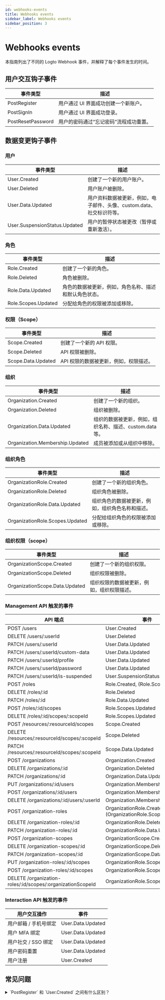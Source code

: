 ```yaml
---
id: webhooks-events
title: Webhooks events
sidebar_label: Webhooks events
sidebar_position: 3
---
```


# Webhooks events

本指南列出了不同的 Logto Webhook 事件，并解释了每个事件发生的时间。

## 用户交互钩子事件

| 事件类型          | 描述                                   |
| ----------------- | -------------------------------------- |
| PostRegister      | 用户通过 UI 界面成功创建一个新账户。   |
| PostSignIn        | 用户通过 UI 界面成功登录。             |
| PostResetPassword | 用户的密码通过“忘记密码”流程成功重置。 |

## 数据变更钩子事件

### 用户

| 事件类型                      | 描述                                                                  |
| ----------------------------- | --------------------------------------------------------------------- |
| User.Created                  | 创建了一个新的用户账户。                                              |
| User.Deleted                  | 用户账户被删除。                                                      |
| User.Data.Updated             | 用户资料数据被更新，例如，电子邮件、头像、custom.data、社交标识符等。 |
| User.SuspensionStatus.Updated | 用户的暂停状态被更改（暂停或重新激活）。                              |

### 角色

| 事件类型            | 描述                                                   |
| ------------------- | ------------------------------------------------------ |
| Role.Created        | 创建了一个新的角色。                                   |
| Role.Deleted        | 角色被删除。                                           |
| Role.Data.Updated   | 角色的数据被更新，例如，角色名称、描述和默认角色状态。 |
| Role.Scopes.Updated | 分配给角色的权限被添加或移除。                         |

### 权限（Scope）

| 事件类型           | 描述                                   |
| ------------------ | -------------------------------------- |
| Scope.Created      | 创建了一个新的 API 权限。              |
| Scope.Deleted      | API 权限被删除。                       |
| Scope.Data.Updated | API 权限的数据被更新，例如，权限描述。 |

### 组织

| 事件类型                        | 描述                                                     |
| ------------------------------- | -------------------------------------------------------- |
| Organization.Created            | 创建了一个新的组织。                                     |
| Organization.Deleted            | 组织被删除。                                             |
| Organization.Data.Updated       | 组织的数据被更新，例如，组织名称、描述、custom.data 等。 |
| Organization.Membership.Updated | 成员被添加或从组织中移除。                               |

### 组织角色

| 事件类型                        | 描述                                             |
| ------------------------------- | ------------------------------------------------ |
| OrganizationRole.Created        | 创建了一个新的组织角色。                         |
| OrganizationRole.Deleted        | 组织角色被删除。                                 |
| OrganizationRole.Data.Updated   | 组织角色的数据被更新，例如，组织角色名称和描述。 |
| OrganizationRole.Scopes.Updated | 分配给组织角色的权限被添加或移除。               |

### 组织权限（scope）

| 事件类型                       | 描述                                       |
| ------------------------------ | ------------------------------------------ |
| OrganizationScope.Created      | 创建了一个新的组织权限。                   |
| OrganizationScope.Deleted      | 组织权限被删除。                           |
| OrganizationScope.Data.Updated | 组织权限的数据被更新，例如，组织权限描述。 |

### Management API 触发的事件

| API 端点                                                   | 事件                                                        |
| ---------------------------------------------------------- | ----------------------------------------------------------- |
| POST /users                                                | User.Created                                                |
| DELETE /users/:userId                                      | User.Deleted                                                |
| PATCH /users/:userId                                       | User.Data.Updated                                           |
| PATCH /users/:userId/custom-data                           | User.Data.Updated                                           |
| PATCH /users/:userId/profile                               | User.Data.Updated                                           |
| PATCH /users/:userId/password                              | User.Data.Updated                                           |
| PATCH /users/:userId/is-suspended                          | User.SuspensionStatus.Updated                               |
| POST /roles                                                | Role.Created, (Role.Scopes.Update)                          |
| DELETE /roles/:id                                          | Role.Deleted                                                |
| PATCH /roles/:id                                           | Role.Data.Updated                                           |
| POST /roles/:id/scopes                                     | Role.Scopes.Updated                                         |
| DELETE /roles/:id/scopes/:scopeId                          | Role.Scopes.Updated                                         |
| POST /resources/:resourceId/scopes                         | Scope.Created                                               |
| DELETE /resources/:resourceId/scopes/:scopeId              | Scope.Deleted                                               |
| PATCH /resources/:resourceId/scopes/:scopeId               | Scope.Data.Updated                                          |
| POST /organizations                                        | Organization.Created                                        |
| DELETE /organizations/:id                                  | Organization.Deleted                                        |
| PATCH /organizations/:id                                   | Organization.Data.Updated                                   |
| PUT /organizations/:id/users                               | Organization.Membership.Updated                             |
| POST /organizations/:id/users                              | Organization.Membership.Updated                             |
| DELETE /organizations/:id/users/:userId                    | Organization.Membership.Updated                             |
| POST /organization-roles                                   | OrganizationRole.Created, (OrganizationRole.Scopes.Updated) |
| DELETE /organization-roles/:id                             | OrganizationRole.Deleted                                    |
| PATCH /organization-roles/:id                              | OrganizationRole.Data.Updated                               |
| POST /organization-scopes                                  | OrganizationScope.Created                                   |
| DELETE /organization-scopes/:id                            | OrganizationScope.Deleted                                   |
| PATCH /organization-scopes/:id                             | OrganizationScope.Data.Updated                              |
| PUT /organization-roles/:id/scopes                         | OrganizationRole.Scopes.Updated                             |
| POST /organization-roles/:id/scopes                        | OrganizationRole.Scopes.Updated                             |
| DELETE /organization-roles/:id/scopes/:organizationScopeId | OrganizationRole.Scopes.Updated                             |

### Interaction API 触发的事件

| 用户交互操作          | 事件              |
| --------------------- | ----------------- |
| 用户邮箱 / 手机号绑定 | User.Data.Updated |
| 用户 MFA 绑定         | User.Data.Updated |
| 用户社交 / SSO 绑定   | User.Data.Updated |
| 用户密码重置          | User.Data.Updated |
| 用户注册              | User.Created      |

## 常见问题

<details>
<summary>`PostRegister` 和 `User.Created` 之间有什么区别？</summary>

`PostRegister` 是在用户通过用户注册流程成功创建新账户时触发的；`User.Created` 是在通过 Management API 创建新用户账户时触发的。

</details>
